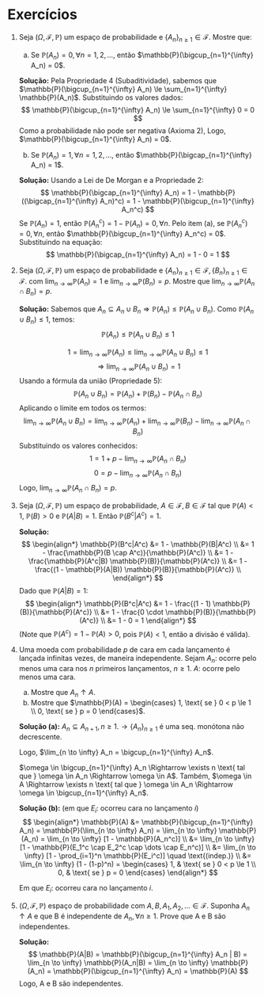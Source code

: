 # Exercícios

<!-- TODO: fazer refinamentos DS -->

1.  Seja $(\Omega, \mathcal{F}, \mathbb{P})$ um espaço de probabilidade e $\{A_n\}_{n \ge 1} \in \mathcal{F}$. Mostre que:

    a) Se $\mathbb{P}(A_n) = 0, \forall n=1, 2, \dots$, então $\mathbb{P}(\bigcup_{n=1}^{\infty} A_n) = 0$.

    **Solução:**
    Pela Propriedade 4 (Subaditividade), sabemos que $\mathbb{P}(\bigcup_{n=1}^{\infty} A_n) \le \sum_{n=1}^{\infty} \mathbb{P}(A_n)$.
    Substituindo os valores dados:
    $$ \mathbb{P}(\bigcup_{n=1}^{\infty} A_n) \le \sum_{n=1}^{\infty} 0 = 0 $$
    Como a probabilidade não pode ser negativa (Axioma 2),
    Logo, $\mathbb{P}(\bigcup_{n=1}^{\infty} A_n) = 0$.

    b) Se $\mathbb{P}(A_n) = 1, \forall n=1, 2, \dots$, então $\mathbb{P}(\bigcap_{n=1}^{\infty} A_n) = 1$.

    **Solução:**
    Usando a Lei de De Morgan e a Propriedade 2:
    $$ \mathbb{P}(\bigcap_{n=1}^{\infty} A_n) = 1 - \mathbb{P}((\bigcap_{n=1}^{\infty} A_n)^c) = 1 - \mathbb{P}(\bigcup_{n=1}^{\infty} A_n^c) $$
    Se $\mathbb{P}(A_n) = 1$, então $\mathbb{P}(A_n^c) = 1 - \mathbb{P}(A_n) = 0, \forall n$.
    Pelo item (a), se $\mathbb{P}(A_n^c) = 0, \forall n$, então $\mathbb{P}(\bigcup_{n=1}^{\infty} A_n^c) = 0$.
    Substituindo na equação:
    $$ \mathbb{P}(\bigcap_{n=1}^{\infty} A_n) = 1 - 0 = 1 $$

2.  Seja $(\Omega, \mathcal{F}, \mathbb{P})$ um espaço de probabilidade e $\{A_n\}_{n \ge 1} \in \mathcal{F}, \{B_n\}_{n \ge 1} \in \mathcal{F}$.
    com $\lim_{n \to \infty} \mathbb{P}(A_n) = 1$ e $\lim_{n \to \infty} \mathbb{P}(B_n) = p$. Mostre que $\lim_{n \to \infty} \mathbb{P}(A_n \cap B_n) = p$.

    **Solução:**
    Sabemos que $A_n \subseteq A_n \cup B_n \Rightarrow \mathbb{P}(A_n) \le \mathbb{P}(A_n \cup B_n)$.
    Como $\mathbb{P}(A_n \cup B_n) \le 1$, temos:
    $$ \mathbb{P}(A_n) \le \mathbb{P}(A_n \cup B_n) \le 1 $$
    
    $$ 1=\lim_{n \to \infty} \mathbb{P}(A_n) \le \lim_{n \to \infty} \mathbb{P}(A_n \cup B_n) \le 1 $$
    $$ \Rightarrow \lim_{n \to \infty} \mathbb{P}(A_n \cup B_n) = 1 $$
    Usando a fórmula da união (Propriedade 5):
    $$ \mathbb{P}(A_n \cup B_n) = \mathbb{P}(A_n) + \mathbb{P}(B_n) - \mathbb{P}(A_n \cap B_n) $$
    Aplicando o limite em todos os termos:
    $$ \lim_{n \to \infty} \mathbb{P}(A_n \cup B_n) = \lim_{n \to \infty} \mathbb{P}(A_n) + \lim_{n \to \infty} \mathbb{P}(B_n) - \lim_{n \to \infty} \mathbb{P}(A_n \cap B_n) $$
    Substituindo os valores conhecidos:
    $$ 1 = 1 + p - \lim_{n \to \infty} \mathbb{P}(A_n \cap B_n) $$
    $$ 0 = p - \lim_{n \to \infty} \mathbb{P}(A_n \cap B_n) $$
    Logo, $\lim_{n \to \infty} \mathbb{P}(A_n \cap B_n) = p$.

3.  Seja $(\Omega, \mathcal{F}, \mathbb{P})$ um espaço de probabilidade, $A \in \mathcal{F}, B \in \mathcal{F}$ tal que
    $\mathbb{P}(A) < 1$, $\mathbb{P}(B) > 0$ e $\mathbb{P}(A|B) = 1$. Então $\mathbb{P}(B^c|A^c) = 1$.

    **Solução:**
    $$
    \begin{align*}
    \mathbb{P}(B^c|A^c) &= 1 - \mathbb{P}(B|A^c) \\
                       &= 1 - \frac{\mathbb{P}(B \cap A^c)}{\mathbb{P}(A^c)} \\
                       &= 1 - \frac{\mathbb{P}(A^c|B) \mathbb{P}(B)}{\mathbb{P}(A^c)} \\
                       &= 1 - \frac{(1 - \mathbb{P}(A|B)) \mathbb{P}(B)}{\mathbb{P}(A^c)} \\
    \end{align*}
    $$
    Dado que $\mathbb{P}(A|B) = 1$:
    $$
    \begin{align*}
    \mathbb{P}(B^c|A^c) &= 1 - \frac{(1 - 1) \mathbb{P}(B)}{\mathbb{P}(A^c)} \\
                       &= 1 - \frac{0 \cdot \mathbb{P}(B)}{\mathbb{P}(A^c)} \\
                       &= 1 - 0 = 1
    \end{align*}
    $$
    (Note que $\mathbb{P}(A^c) = 1 - \mathbb{P}(A) > 0$, pois $\mathbb{P}(A) < 1$, então a divisão é válida).

4.  Uma moeda com probabilidade $p$ de cara em cada lançamento é lançada infinitas vezes, de maneira independente.
    Sejam
    $A_n$: ocorre pelo menos uma cara nos $n$ primeiros lançamentos, $n \ge 1$.
    $A$: ocorre pelo menos uma cara.

    a) Mostre que $A_n \uparrow A$.
    b) Mostre que $\mathbb{P}(A) = \begin{cases} 1, \text{ se } 0 < p \le 1 \\ 0, \text{ se } p = 0 \end{cases}$.

    **Solução (a):**
    $A_n \subseteq A_{n+1}, n \ge 1. \rightarrow \{A_n\}_{n \ge 1}$ é uma seq. monótona não decrescente.
    
    Logo, $\lim_{n \to \infty} A_n = \bigcup_{n=1}^{\infty} A_n$.
    
    $\omega \in \bigcup_{n=1}^{\infty} A_n \Rightarrow \exists n \text{ tal que } \omega \in A_n \Rightarrow \omega \in A$.
    Também, $\omega \in A \Rightarrow \exists n \text{ tal que } \omega \in A_n \Rightarrow \omega \in \bigcup_{n=1}^{\infty} A_n$.

    **Solução (b):**
    (em que $E_i$: ocorreu cara no lançamento $i$)
    $$
    \begin{align*}
    \mathbb{P}(A) &= \mathbb{P}(\bigcup_{n=1}^{\infty} A_n) = \mathbb{P}(\lim_{n \to \infty} A_n) = \lim_{n \to \infty} \mathbb{P}(A_n) = \lim_{n \to \infty} [1 - \mathbb{P}(A_n^c)] \\
                  &= \lim_{n \to \infty} [1 - \mathbb{P}(E_1^c \cap E_2^c \cap \dots \cap E_n^c)] \\
                  &= \lim_{n \to \infty} [1 - \prod_{i=1}^n \mathbb{P}(E_i^c)] \quad \text{(indep.)} \\
                  &= \lim_{n \to \infty} (1 - (1-p)^n) = \begin{cases} 1, & \text{ se } 0 < p \le 1 \\ 0, & \text{ se } p = 0 \end{cases}
    \end{align*}
    $$
    
    Em que $E_i:$ ocorreu cara no lançamento $i.$

5.  $(\Omega, \mathcal{F}, \mathbb{P})$ espaço de probabilidade com $A, B, A_1, A_2, \dots \in \mathcal{F}$.
    Suponha $A_n \uparrow A$ e que B é independente de $A_n, \forall n \ge 1$.
    Prove que A e B são independentes.

    **Solução:**
    $$
    \mathbb{P}(A|B) = \mathbb{P}(\bigcup_{n=1}^{\infty} A_n | B) = \lim_{n \to \infty} \mathbb{P}(A_n|B) = \lim_{n \to \infty} \mathbb{P}(A_n) = \mathbb{P}(\bigcup_{n=1}^{\infty} A_n) = \mathbb{P}(A)
    $$
    Logo, A e B são independentes.